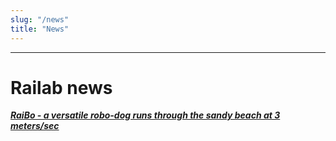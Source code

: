```yaml
---
slug: "/news"
title: "News"
---
```


---

# Railab news

**_[RaiBo - a versatile robo-dog runs through the sandy beach at 3 meters/sec](https://www.eurekalert.org/news-releases/977777)_**
